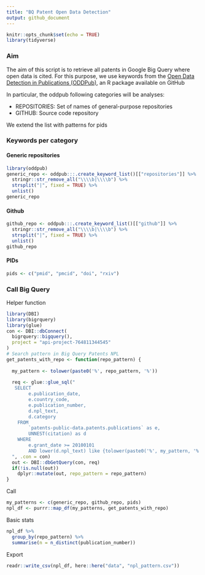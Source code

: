 ```yaml
---
title: "BQ Patent Open Data Detection"
output: github_document
---
```


```r
knitr::opts_chunk$set(echo = TRUE)
library(tidyverse)
```

### Aim

The aim of this script is to retrieve all patents in Google Big Query where open data is cited.
For this purpose, we use keywords from the [Open Data Detection in Publications (ODDPub)]( https://github.com/quest-bih/oddpub), an R package available on GitHub

In particular, the oddpub following categories will be analyses:

- REPOSITORIES: Set of names of general-purpose repositories	
- GITHUB: Source code repository

We extend the list with patterns for pids

### Keywords per category

#### Generic repositories

```r
library(oddpub)
generic_repo <- oddpub:::.create_keyword_list()[["repositories"]] %>%
  stringr::str_remove_all("\\\\b|\\\\b") %>% 
  strsplit("|", fixed = TRUE) %>% 
  unlist()
generic_repo
```

#### Github

```r
github_repo <- oddpub:::.create_keyword_list()[["github"]] %>%
  stringr::str_remove_all("\\\\b|\\\\b") %>% 
  strsplit("|", fixed = TRUE) %>% 
  unlist()
github_repo
```

#### PIDs

```r
pids <- c("pmid", "pmcid", "doi", "rxiv")
```

### Call Big Query

Helper function

```r
library(DBI)
library(bigrquery)
library(glue)
con <- DBI::dbConnect(
  bigrquery::bigquery(),
  project = "api-project-764811344545"
)
# Search pattern in Big Query Patents NPL 
get_patents_with_repo <- function(repo_pattern) {
  
  my_pattern <- tolower(paste0('%', repo_pattern, '%'))
  
  req <- glue::glue_sql("
   SELECT
        e.publication_date,
        e.country_code,
        e.publication_number,
        d.npl_text,
        d.category 
    FROM
        `patents-public-data.patents.publications` as e,
        UNNEST(citation) as d 
    WHERE
        e.grant_date >= 20100101 
        AND lower(d.npl_text) like {tolower(paste0('%', my_pattern, '%'))}
  ", .con = con)
  out <- DBI::dbGetQuery(con, req)
  if(!is.null(out))
    dplyr::mutate(out, repo_pattern = repo_pattern)
}
```

Call 

```r
my_patterns <- c(generic_repo, github_repo, pids)
npl_df <- purrr::map_df(my_patterns, get_patents_with_repo)
```

Basic stats

```r
npl_df %>%
  group_by(repo_pattern) %>%
  summarise(n = n_distinct(publication_number))
````

Export

```r
readr::write_csv(npl_df, here::here("data", "npl_pattern.csv"))
````
